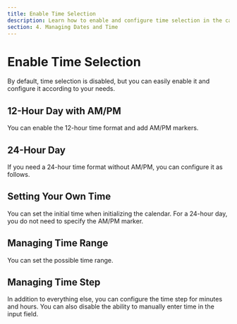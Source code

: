 ```yaml
---
title: Enable Time Selection
description: Learn how to enable and configure time selection in the calendar. Supports 12-hour and 24-hour formats, setting initial time, managing time range, and step.
section: 4. Managing Dates and Time
---
```


# Enable Time Selection

By default, time selection is disabled, but you can easily enable it and configure it according to your needs.

## 12-Hour Day with AM/PM

You can enable the 12-hour time format and add AM/PM markers.

<Sandbox example="date-management-enable-time-picker-12" height={400} />

## 24-Hour Day

If you need a 24-hour time format without AM/PM, you can configure it as follows.

<Sandbox example="date-management-enable-time-picker-24" height={400} />

## Setting Your Own Time

You can set the initial time when initializing the calendar. For a 24-hour day, you do not need to specify the AM/PM marker.

<Sandbox example="date-management-enable-time-picker-your-time" height={400} />

## Managing Time Range

You can set the possible time range.

<Sandbox example="date-management-enable-time-picker-range" height={400} />

## Managing Time Step

In addition to everything else, you can configure the time step for minutes and hours. You can also disable the ability to manually enter time in the input field.

<Sandbox example="date-management-enable-time-picker-control" height={400} />
